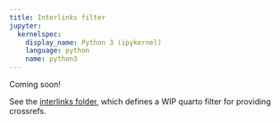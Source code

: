 ```yaml
---
title: Interlinks filter
jupyter:
  kernelspec:
    display_name: Python 3 (ipykernel)
    language: python
    name: python3
---
```


Coming soon!

See the [interlinks folder](https://github.com/machow/quartodoc/tree/main/interlinks), which defines a WIP quarto filter for providing crossrefs.
